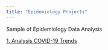 ```yaml
---
title: "Epidemiology Projects"
---
```


Sample of Epidemiology Data Analysis

[1. Analysis COVID-19 Trends](epi_projects/covid_trends/covid_trends.qmd)